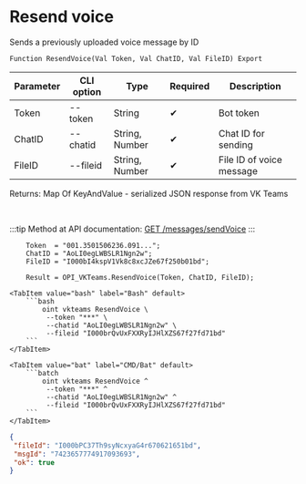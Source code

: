 ﻿---
sidebar_position: 7
---


# Resend voice
 Sends a previously uploaded voice message by ID



`Function ResendVoice(Val Token, Val ChatID, Val FileID) Export`

  | Parameter | CLI option | Type | Required | Description |
  |-|-|-|-|-|
  | Token | --token | String | &#x2714; | Bot token |
  | ChatID | --chatid | String, Number | &#x2714; | Chat ID for sending |
  | FileID | --fileid | String, Number | &#x2714; | File ID of voice message |

  
  Returns:  Map Of KeyAndValue - serialized JSON response from VK Teams

<br/>

:::tip
Method at API documentation: [GET /messages/sendVoice](https://teams.vk.com/botapi/#/messages/get_messages_sendVoice)
:::
<br/>



```bsl title="1C:Enterprise/OneScript code example"
    Token  = "001.3501506236.091...";
    ChatID = "AoLI0egLWBSLR1Ngn2w";
    FileID = "I000bI4kspV1Vk8c8xcJZe67f250b01bd";

    Result = OPI_VKTeams.ResendVoice(Token, ChatID, FileID);
```
 

 <Tabs>
  
    <TabItem value="bash" label="Bash" default>
        ```bash
            oint vkteams ResendVoice \
             --token "***" \
             --chatid "AoLI0egLWBSLR1Ngn2w" \
             --fileid "I000brQvUxFXXRyIJHlXZS67f27fd71bd"
        ```
    </TabItem>
  
    <TabItem value="bat" label="CMD/Bat" default>
        ```batch
            oint vkteams ResendVoice ^
             --token "***" ^
             --chatid "AoLI0egLWBSLR1Ngn2w" ^
             --fileid "I000brQvUxFXXRyIJHlXZS67f27fd71bd"
        ```
    </TabItem>
</Tabs>


```json title="Result"
{
 "fileId": "I000bPC37Th9syNcxyaG4r670621651bd",
 "msgId": "7423657774917093693",
 "ok": true
}
```
